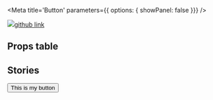 
<Meta
  title='Button'
  parameters={{ options: { showPanel: false }}}
/>

<MdxHeader
  componentTitle="Button"
  description="The Button component is a fully accessible button intended for use typically as a skeuomorphic button, but many visual styles (kinds) are available."
  packageJson={packageJson}
/>

<a href={packageJson.repository.url} target="_blank">
  <img src={githubLogo}/>github link
</a>

## Props table
<Props of={Button} />

## Stories
<Preview>
  <Story name="hellllo">
    <Button>This is my button</Button>
  </Story>
</Preview>
